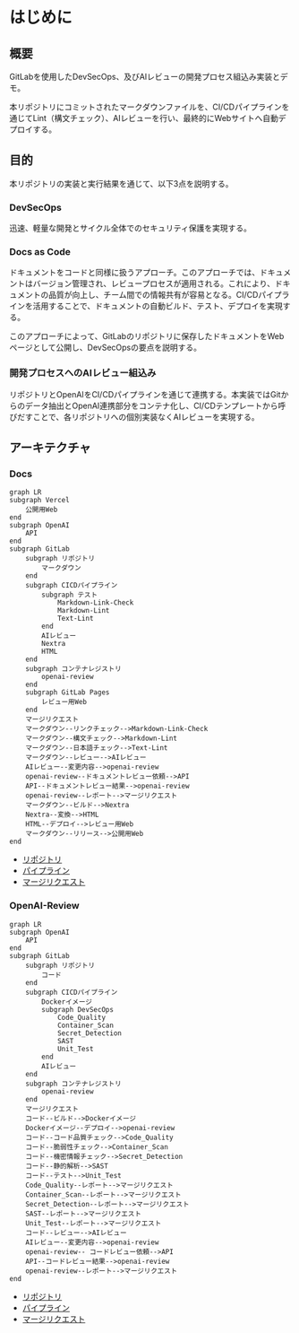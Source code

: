 # はじめに

## 概要

GitLabを使用したDevSecOps、及びAIレビューの開発プロセス組込み実装とデモ。

本リポジトリにコミットされたマークダウンファイルを、CI/CDパイプラインを通じてLint（構文チェック）、AIレビューを行い、最終的にWebサイトへ自動デプロイする。

## 目的

本リポジトリの実装と実行結果を通じて、以下3点を説明する。

### DevSecOps

迅速、軽量な開発とサイクル全体でのセキュリティ保護を実現する。

### Docs as Code

ドキュメントをコードと同様に扱うアプローチ。このアプローチでは、ドキュメントはバージョン管理され、レビュープロセスが適用される。これにより、ドキュメントの品質が向上し、チーム間での情報共有が容易となる。CI/CDパイプラインを活用することで、ドキュメントの自動ビルド、テスト、デプロイを実現する。

このアプローチによって、GitLabのリポジトリに保存したドキュメントをWebページとして公開し、DevSecOpsの要点を説明する。

### 開発プロセスへのAIレビュー組込み

リポジトリとOpenAIをCI/CDパイプラインを通じて連携する。本実装ではGitからのデータ抽出とOpenAI連携部分をコンテナ化し、CI/CDテンプレートから呼びだすことで、各リポジトリへの個別実装なくAIレビューを実現する。

## アーキテクチャ

### Docs

```mermaid
graph LR
subgraph Vercel
    公開用Web
end
subgraph OpenAI
    API
end
subgraph GitLab
    subgraph リポジトリ
        マークダウン
    end
    subgraph CICDパイプライン
        subgraph テスト
            Markdown-Link-Check
            Markdown-Lint
            Text-Lint
        end
        AIレビュー
        Nextra
        HTML
    end
    subgraph コンテナレジストリ
        openai-review
    end
    subgraph GitLab Pages
        レビュー用Web
    end
    マージリクエスト
    マークダウン--リンクチェック-->Markdown-Link-Check
    マークダウン--構文チェック-->Markdown-Lint
    マークダウン--日本語チェック-->Text-Lint
    マークダウン--レビュー-->AIレビュー
    AIレビュー--変更内容-->openai-review
    openai-review--ドキュメントレビュー依頼-->API
    API--ドキュメントレビュー結果-->openai-review
    openai-review--レポート-->マージリクエスト
    マークダウン--ビルド-->Nextra
    Nextra--変換-->HTML
    HTML--デプロイ-->レビュー用Web
    マークダウン--リリース-->公開用Web
end
```

- [リポジトリ](https://gitlab.com/taku-miyanaga/docs)
- [パイプライン](https://gitlab.com/taku-miyanaga/docs/-/pipelines/1061807587)
- [マージリクエスト](https://gitlab.com/taku-miyanaga/docs/-/merge_requests/1)

### OpenAI-Review

```mermaid
graph LR
subgraph OpenAI
    API
end
subgraph GitLab
    subgraph リポジトリ
        コード
    end
    subgraph CICDパイプライン
        Dockerイメージ
        subgraph DevSecOps
            Code_Quality
            Container_Scan
            Secret_Detection
            SAST
            Unit_Test
        end
        AIレビュー
    end
    subgraph コンテナレジストリ
        openai-review
    end
    マージリクエスト
    コード--ビルド-->Dockerイメージ
    Dockerイメージ--デプロイ-->openai-review
    コード--コード品質チェック-->Code_Quality
    コード--脆弱性チェック-->Container_Scan
    コード--機密情報チェック-->Secret_Detection
    コード--静的解析-->SAST
    コード--テスト-->Unit_Test
    Code_Quality--レポート-->マージリクエスト
    Container_Scan--レポート-->マージリクエスト
    Secret_Detection--レポート-->マージリクエスト
    SAST--レポート-->マージリクエスト
    Unit_Test--レポート-->マージリクエスト
    コード--レビュー-->AIレビュー
    AIレビュー--変更内容-->openai-review
    openai-review-- コードレビュー依頼-->API
    API--コードレビュー結果-->openai-review
    openai-review--レポート-->マージリクエスト
end
```

- [リポジトリ](https://gitlab.com/taku-miyanaga/openai-review)
- [パイプライン](https://gitlab.com/taku-miyanaga/openai-review/-/pipelines/1061803197)
- [マージリクエスト](https://gitlab.com/taku-miyanaga/openai-review/-/merge_requests/1)
